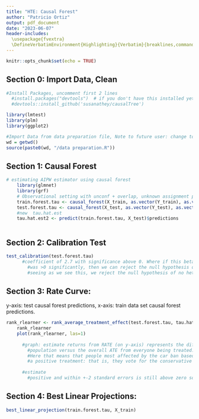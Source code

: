 ```yaml
---
title: "HTE: Causal Forest"
author: "Patricio Ortiz"
output: pdf_document
date: "2023-06-07"
header-includes:
  \usepackage{fvextra}
  \DefineVerbatimEnvironment{Highlighting}{Verbatim}{breaklines,commandchars=\\\{\}}
---
```



```r
knitr::opts_chunk$set(echo = TRUE)
```

## Section 0: Import Data, Clean

```r
#Install Packages, uncomment first 2 lines
  #install.packages("devtools")  # if you don't have this installed yet.
  #devtools::install_github('susanathey/causalTree')

library(lmtest)
library(plm)
library(ggplot2)

#Import Data from data preparation file, Note to future user: change to your working directory!
wd = getwd()
source(paste0(wd, "/data preparation.R"))

```

## Section 1: Causal Forest

```r
# estimating AIPW estimator using causal forest
    library(glmnet)
    library(grf)
    # Observational setting with unconf + overlap, unknown assignment probs. Use test data set.
    train.forest.tau <- causal_forest(X_train, as.vector(Y_train), as.vector(W_train))
    test.forest.tau <- causal_forest(X_test, as.vector(Y_test), as.vector(W_test))
    #new  tau.hat.est
    tau.hat.est2 <- predict(train.forest.tau, X_test)$predictions
     
```

## Section 2: Calibration Test
```r
test_calibration(test.forest.tau)
      #coefficient of 2.7 with significance above 0. Where if this beta coefficient
        #was >0 significantly, then we can reject the null hypothesis of NO heterogeneity.
        #seeing as we see this, we reject the null hypothesis of no heterogeneity in treatment effect.
```

## Section 3: Rate Curve: 
y-axis: test causal forest predictions, 
x-axis: train data set causal forest predictions.
```r
rank_rlearner <- rank_average_treatment_effect(test.forest.tau, tau.hat.est2)
    rank_rlearner
    plot(rank_rlearner, las=1)
    
      #graph: estimate returns from RATE (on y-axis) represents the difference of the ATE from that point's top-q % of
        #population versus the overall ATE from everyone being treated. So we expect it to decrease.
        #Here that means that people most affected by the car ban based on their covariates are more likely to get 
        #a positive treatment: that is, they vote for the conservative
        
      #estimate
        #positive and within +-2 standard errors is still above zero so heterogeneity is detected here at 95% CI.

```

## Section 4: Best Linear Projections: 
```r
best_linear_projection(train.forest.tau, X_train)
```